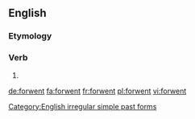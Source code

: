 ==English==

===Etymology===
{{prefix|for|went|lang=en}}

===Verb===
{{en-verb form}}

# {{en-simple past of|forgo}}

[[Category:English irregular simple past forms]]

[[de:forwent]]
[[fa:forwent]]
[[fr:forwent]]
[[pl:forwent]]
[[vi:forwent]]